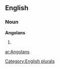 ==English==

===Noun===
'''Angolans'''

# {{plural of|[[Angolan]]}}

[[Category:English plurals]]

[[ar:Angolans]]